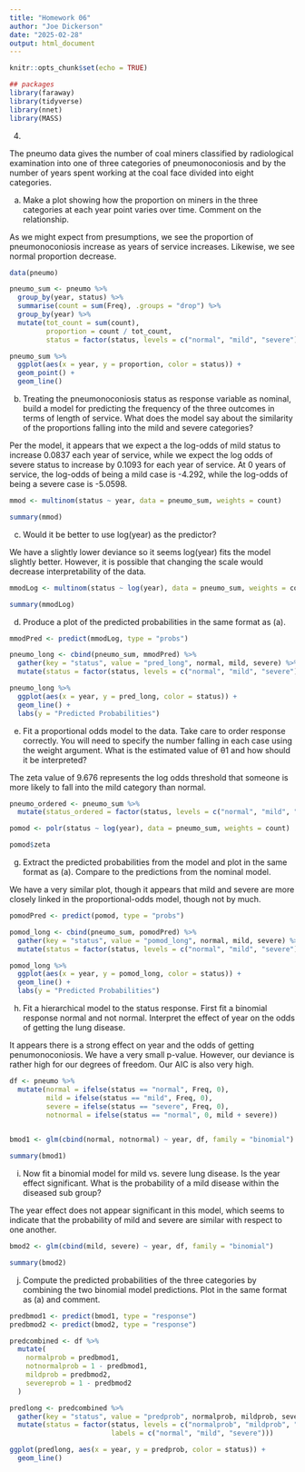 ```yaml
---
title: "Homework 06"
author: "Joe Dickerson"
date: "2025-02-28"
output: html_document
---
```


```r
knitr::opts_chunk$set(echo = TRUE)
```

```r

## packages
library(faraway)
library(tidyverse)
library(nnet)
library(MASS)

```
4.

The pneumo data gives the number of coal miners classified by radiological examination into one of three categories of pneumonoconiosis and by the number of years spent working at the coal face divided into eight categories.

(a) Make a plot showing how the proportion on miners in the three categories at each year point varies over time. Comment on the relationship.

As we might expect from presumptions, we see the proportion of pneumonoconiosis increase as years of service increases. Likewise, we see normal proportion decrease.

```r

data(pneumo)

pneumo_sum <- pneumo %>% 
  group_by(year, status) %>% 
  summarise(count = sum(Freq), .groups = "drop") %>%  
  group_by(year) %>%  
  mutate(tot_count = sum(count),
         proportion = count / tot_count,
         status = factor(status, levels = c("normal", "mild", "severe")))

pneumo_sum %>% 
  ggplot(aes(x = year, y = proportion, color = status)) +
  geom_point() +
  geom_line()

```

(b) Treating the pneumonoconiosis status as response variable as nominal, build a model for predicting the frequency of the three outcomes in terms of length of service. What does the model say about the similarity of the proportions falling into the mild and severe categories?

Per the model, it appears that we expect a the log-odds of mild status to increase 0.0837 each year of service, while we expect the log odds of severe status to increase by 0.1093 for each year of service. At 0 years of service, the log-odds of being a mild case is -4.292, while the log-odds of being a severe case is -5.0598.

```r

mmod <- multinom(status ~ year, data = pneumo_sum, weights = count)

summary(mmod)

```

(c) Would it be better to use log(year) as the predictor? 

We have a slightly lower deviance so it seems log(year) fits the model slightly better. However, it is possible that changing the scale would decrease interpretability of the data.

```r

mmodLog <- multinom(status ~ log(year), data = pneumo_sum, weights = count)

summary(mmodLog)

```

(d) Produce a plot of the predicted probabilities in the same format as (a).


```r

mmodPred <- predict(mmodLog, type = "probs")

pneumo_long <- cbind(pneumo_sum, mmodPred) %>% 
  gather(key = "status", value = "pred_long", normal, mild, severe) %>% 
  mutate(status = factor(status, levels = c("normal", "mild", "severe")))

pneumo_long %>% 
  ggplot(aes(x = year, y = pred_long, color = status)) +
  geom_line() +
  labs(y = "Predicted Probabilities")

```

(e) Fit a proportional odds model to the data. Take care to order response correctly. You will need to specify the number falling in each case using the weight argument. What is the estimated value of θ1 and how should it be interpreted?

The zeta value of 9.676 represents the log odds threshold that someone is more likely to fall into the mild category than normal. 

```r

pneumo_ordered <- pneumo_sum %>% 
  mutate(status_ordered = factor(status, levels = c("normal", "mild", "severe"), ordered = TRUE))

pomod <- polr(status ~ log(year), data = pneumo_sum, weights = count)

pomod$zeta

```

(g) Extract the predicted probabilities from the model and plot in the same format as (a). Compare to the predictions from the nominal model.

We have a very similar plot, though it appears that mild and severe are more closely linked in the proportional-odds model, though not by much.

```r

pomodPred <- predict(pomod, type = "probs")

pomod_long <- cbind(pneumo_sum, pomodPred) %>% 
  gather(key = "status", value = "pomod_long", normal, mild, severe) %>% 
  mutate(status = factor(status, levels = c("normal", "mild", "severe")))

pomod_long %>% 
  ggplot(aes(x = year, y = pomod_long, color = status)) +
  geom_line() +
  labs(y = "Predicted Probabilities")

```

(h) Fit a hierarchical model to the status response. First fit a binomial response normal and not normal. Interpret the effect of year on the odds of getting the lung disease.

It appears there is a strong effect on year and the odds of getting penumonoconiosis. We have a very small p-value. However, our deviance is rather high for our degrees of freedom. Our AIC is also very high.

```r

df <- pneumo %>%
  mutate(normal = ifelse(status == "normal", Freq, 0),
         mild = ifelse(status == "mild", Freq, 0),
         severe = ifelse(status == "severe", Freq, 0),
         notnormal = ifelse(status == "normal", 0, mild + severe))
  

bmod1 <- glm(cbind(normal, notnormal) ~ year, df, family = "binomial")

summary(bmod1)

```

(i) Now fit a binomial model for mild vs. severe lung disease. Is the year effect significant. What is the probability of a mild disease within the diseased sub group?

The year effect does not appear significant in this model, which seems to indicate that the probability of mild and severe are similar with respect to one another. 

```r

bmod2 <- glm(cbind(mild, severe) ~ year, df, family = "binomial")

summary(bmod2)

```

(j) Compute the predicted probabilities of the three categories by combining the two binomial model predictions. Plot in the same format as (a) and comment.

```r

predbmod1 <- predict(bmod1, type = "response")
predbmod2 <- predict(bmod2, type = "response")

predcombined <- df %>%
  mutate(
    normalprob = predbmod1,
    notnormalprob = 1 - predbmod1,
    mildprob = predbmod2,
    severeprob = 1 - predbmod2
  )

predlong <- predcombined %>%
  gather(key = "status", value = "predprob", normalprob, mildprob, severeprob) %>%
  mutate(status = factor(status, levels = c("normalprob", "mildprob", "severeprob"),
                         labels = c("normal", "mild", "severe")))

ggplot(predlong, aes(x = year, y = predprob, color = status)) +
  geom_line()

```

